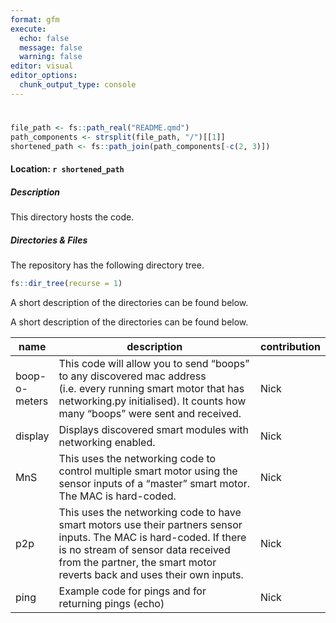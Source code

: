 ```yaml
---
format: gfm
execute:
  echo: false
  message: false
  warning: false
editor: visual
editor_options: 
  chunk_output_type: console
---
```


# 

```r
file_path <- fs::path_real("README.qmd")
path_components <- strsplit(file_path, "/")[[1]]
shortened_path <- fs::path_join(path_components[-c(2, 3)])
```

#### Location: `r shortened_path`

##### Description

This directory hosts the code.

##### Directories & Files

The repository has the following directory tree.

```r
fs::dir_tree(recurse = 1)
```

A short description of the directories can be found below.

A short description of the directories can be found below.

| name          | description                                                                                                                                                                                                                         | contribution |
|---------------|-------------------------------------------------------------------------------------------------------------------------------------------------------------------------------------------------------------------------------------|--------------|
| boop-o-meters | This code will allow you to send "boops" to any discovered mac address (i.e. every running smart motor that has networking.py initialised). It counts how many "boops" were sent and received.                                      | Nick         |
| display       | Displays discovered smart modules with networking enabled.                                                                                                                                                                          | Nick         |
| MnS           | This uses the networking code to control multiple smart motor using the sensor inputs of a "master" smart motor. The MAC is hard-coded.                                                                                             | Nick         |
| p2p           | This uses the networking code to have smart motors use their partners sensor inputs. The MAC is hard-coded. If there is no stream of sensor data received from the partner, the smart motor reverts back and uses their own inputs. | Nick         |
| ping          | Example code for pings and for returning pings (echo)                                                                                                                                                                               | Nick         |

